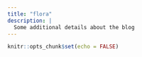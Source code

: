 ```yaml
---
title: "flora"
description: |
  Some additional details about the blog
---
```


```r
knitr::opts_chunk$set(echo = FALSE)
```
